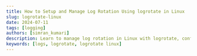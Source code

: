 ```yaml
---
title: How to Setup and Manage Log Rotation Using logrotate in Linux
slug: logrotate-linux
date: 2024-07-11
tags: [logging]
authors: [simran_kumari]
description: Learn to manage log rotation in Linux with logrotate, configuring schedules, compression, and actions in /etc/logrotate.d/ for efficient log management.
keywords: [logs, logrotate, logrotate linux]
---
```


<head>
<script
    type="application/ld+json"
    dangerouslySetInnerHTML={{ __html: JSON.stringify({
  "@context": "https://schema.org",
  "@type": "TechArticle",
  "headline": "How to Setup and Manage Log Rotation Using logrotate in Linux",
  "alternativeHeadline": "A comprehensive guide to configuring and managing log rotation in Linux systems",
  "image": "https://signoz.io/img/blog/2024/07/logrotate-linux-cover.webp",
  "author": {
    "@type": "Person",
    "name": "Simran Kumari"
  },
  "publisher": {
    "@type": "Organization",
    "name": "SigNoz",
    "logo": {
      "@type": "ImageObject",
      "url": "https://signoz.io/img/SigNozLogo-orange.svg"
    }
  },
  "datePublished": "2024-07-11T00:00:00Z",
  "dateModified": "2024-07-11T00:00:00Z",
  "mainEntityOfPage": {
    "@type": "WebPage",
    "@id": "https://signoz.io/guides/logrotate-linux/"
  },
  "description": "Learn to manage log rotation in Linux with logrotate, configuring schedules, compression, and actions in /etc/logrotate.d/ for efficient log management.",
  "keywords": "logs, logrotate, logrotate linux",
  "articleSection": "Technology",
  "inLanguage": "en",
  "isPartOf": {
    "@type": "Blog",
    "name": "SigNoz Blog",
    "url": "https://signoz.io/blog/"
  },
  "about": [
    {
      "@type": "Thing",
      "name": "Logrotate",
      "description": "A utility for managing log files in Linux systems"
    },
    {
      "@type": "Thing",
      "name": "Log Management",
      "description": "The process of handling log files to maintain system performance and security"
    },
    {
      "@type": "Thing",
      "name": "Linux",
      "description": "An open-source operating system kernel"
    }
  ],
  "mentions": [
    {
      "@type": "SoftwareApplication",
      "name": "SigNoz",
      "applicationCategory": "Monitoring Software"
    }
  ],
  "mainEntity": {
    "@type": "FAQPage",
    "mainEntity": [
      {
        "@type": "Question",
        "name": "What is logrotate in Linux?",
        "acceptedAnswer": {
          "@type": "Answer",
          "text": "logrotate in Linux is a vital utility used to manage log files by automating the processes of rotation, compression, and deletion. It helps prevent log files from growing too large, thereby optimizing disk space and system performance."
        }
      },
      {
        "@type": "Question",
        "name": "How do I run logrotate command?",
        "acceptedAnswer": {
          "@type": "Answer",
          "text": "To run the logrotate command manually in Linux, use the following syntax: logrotate -vf /etc/logrotate.conf. Replace /etc/logrotate.conf with the path to the specific logrotate configuration file you want to execute."
        }
      },
      {
        "@type": "Question",
        "name": "Does logrotate run automatically?",
        "acceptedAnswer": {
          "@type": "Answer",
          "text": "Yes, logrotate is typically configured to run automatically through cron jobs. These jobs trigger log rotation based on predefined schedules specified in the logrotate configuration files."
        }
      },
      {
        "@type": "Question",
        "name": "Why do we need logrotate?",
        "acceptedAnswer": {
          "@type": "Answer",
          "text": "logrotate is essential in Linux to manage log files efficiently. It prevents log files from filling up disk space, ensures logs are organized and archived, and helps maintain system performance by managing log size."
        }
      },
      {
        "@type": "Question",
        "name": "What is the purpose of log rotation?",
        "acceptedAnswer": {
          "@type": "Answer",
          "text": "The primary purpose of log rotation is to manage log files systematically. It involves rotating logs periodically, compressing older logs to save disk space, and deleting outdated logs. This process ensures that logs remain manageable and accessible for system administrators."
        }
      }
    ]
  },
  "tutorial": {
    "@type": "HowTo",
    "name": "How to Setup and Use Logrotate in Linux",
    "step": [
      {
        "@type": "HowToStep",
        "name": "Install Logrotate",
        "text": "Install logrotate using your distribution's package manager (e.g., apt for Ubuntu, yum for CentOS)."
      },
      {
        "@type": "HowToStep",
        "name": "Configure Logrotate",
        "text": "Edit the global configuration file (/etc/logrotate.conf) or create specific configurations in /etc/logrotate.d/."
      },
      {
        "@type": "HowToStep",
        "name": "Define Log Rotation Rules",
        "text": "Specify log files to rotate, rotation frequency, compression options, and other parameters in the configuration files."
      },
      {
        "@type": "HowToStep",
        "name": "Test Configuration",
        "text": "Use 'logrotate -d' to test your configuration without actually rotating logs."
      },
      {
        "@type": "HowToStep",
        "name": "Run Logrotate",
        "text": "Execute logrotate manually or set up a cron job for automated execution."
      },
      {
        "@type": "HowToStep",
        "name": "Monitor Log Rotation",
        "text": "Use tools like SigNoz to monitor log rotation activities and set up alerts for any issues."
      }
    ]
  }
}) }}
  /> 
</head>

Effective log management in Linux is crucial for maintaining system health, performance, and security. Logs are invaluable records of system events, application behavior, and security incidents. However, these logs can quickly grow out of control without proper management, consuming valuable disk space and leading to potential system issues. This is where log rotation comes into play. Regularly rotating logs ensures they are archived systematically, preventing disk space exhaustion and enhancing overall system performance.

This article discusses logrotate, its use in effective log management, and how SigNoz can be utilized in monitoring logratote logs.

## What is logrotate?

`logrotate` is a powerful utility designed to automate the rotation, compression, and deletion of log files. It is an essential tool for Linux system administrators, ensuring that log files are kept at manageable sizes and that old logs are systematically archived.

### Why Use logrotate?

`logrotate` is an essential tool for managing log files in Linux environments. It offers several key benefits:

- Preventing Disk Space Exhaustion: By rotating and compressing logs, `logrotate` helps prevent logs from consuming all available disk space.
- Maintaining Log File Organization: Regular rotation ensures logs are archived systematically, making them easier to manage and search through.
- Enhancing System Performance: Proper log rotation reduces the risk of system slowdowns caused by overly large log files.

Ready to keep your Linux system healthy and efficient? Learn how to install and configure logrotate on your system to ensure optimal log management.

## How to Install logrotate

Installing `logrotate` on your Linux system is straightforward. Below are the step-by-step instructions for different Linux distributions, including Ubuntu/Debian, CentOS/Red Hat, and Arch Linux.

### Ubuntu/Debian

For Ubuntu and Debian-based systems, `logrotate` is usually included in the default repositories, making installation simple with `apt`.

Before installing any new package, it's a good practice to update your package lists to ensure you get the latest version. Post that you can install logrotate.

```bash
sudo apt update
sudo apt install logrotate
```

<Figure
  src="/img/guides/2024/07/logrotate-linux-Untitled.webp"
  alt="Updating package lists"
  caption="Updating package lists"
/>
<br></br>
<Figure
  src="/img/guides/2024/07/logrotate-linux-Untitled%201.webp"
  alt="Installing logrotate on Ubuntu"
  caption="Installinf logrotate on Ubuntu"
/>
<br></br>

### CentOS/Red Hat

For CentOS and Red Hat systems, you can use `yum` to install `logrotate`.

Use the following command to install `logrotate`:

```bash
sudo yum install logrotate
```

<Figure
  src="/img/guides/2024/07/logrotate-linux-Untitled%202.webp"
  alt="Installing logrotate on CentOS"
  caption="Installing logrotate on CentOS"
/>
<br></br>

### Arch Linux

For Arch Linux, `logrotate` is available in the Arch User Repository (AUR) and can be installed using `pacman`.

First, ensure your package database is up-to-date, then install `logrotate` using `pacman`:

```
sudo pacman -Syu
sudo pacman -S logrotate
```

Verifying the Installation

After installation, you can verify that `logrotate` is installed correctly by checking its version:

```bash
logrotate --version
```

You should see output similar to the following:

```
logrotate 3.21.0
```

<Figure
  src="/img/guides/2024/07/logrotate-linux-Untitled%203.webp"
  alt="Checking the logrotate version"
  caption="Checking the logrotate version"
/>
<br></br>

## `logrotate` Configuration Basics

Once `logrotate` is installed, you need to configure it to manage your log files. Understanding the configuration file locations, syntax, and common directives is essential for effective log rotation.

### Configuration File Locations

`logrotate` has a global configuration file and can also include additional configuration files for specific applications or log files.

- Global Configuration File: `/etc/logrotate.conf`

The global configuration file defines the default settings and behaviors for logrotate. It specifies the rotation frequency, compression options, and other global parameters that apply to all log files unless overridden by more specific configurations.

<Figure
  src="/img/guides/2024/07/logrotate-linux-Untitled%204.webp"
  alt="`logrotate` Global Configuration file"
  caption="`logrotate` Global Configuration file"
/>

- Additional Configuration Files Directory: `/etc/logrotate.d/`

This directory contains additional configuration files that can override or extend the global settings. Each file in this directory typically corresponds to a specific application or log file, allowing for fine-tuned control over log rotation policies. For instance, you might have separate configurations for web server logs, database logs, and system logs, each with its own rotation schedule and parameters.

<Figure
  src="/img/guides/2024/07/logrotate-linux-9a1791a9-da17-4ba9-83aa-1275585e8a4f.webp"
  alt="`logrotate` addtional configuration files directory"
  caption="`logrotate` addtional configuration files directory"
/>

The global configuration file sets the default parameters and includes any additional configuration files from `/etc/logrotate.d/`.

### Basic Syntax and Structure

`logrotate` configuration files use a straightforward syntax. Each log file or set of log files to be managed is defined within a block that specifies how they should be rotated.

Basic Structure/Syntax :

```bash
/path/to/logfile {
    option1
    option2
    ...
}
```

Example:

```bash
/var/log/syslog {
    daily
    rotate 7
    compress
    missingok
    notifempty
    create 640 root adm
}
```

### Common Directives

`logrotate` configuration files include various directives that control how and when log files are rotated, compressed, and managed. These directives allow you to customize the behavior of logrotate to suit the needs of your system and applications. Below are some of the most commonly used directives in `logrotate` configuration files:

- Frequency of Rotation:
  - `daily`: This directive specifies that the log files should be rotated every day.
  - `weekly`: This directive specifies that the log files should be rotated every week.
  - `monthly`: This directive specifies that the log files should be rotated every month.
- Number of Rotations to Keep:
  - `rotate <count>`: This directive specifies the number of old log files to keep. For example, `rotate 7` keeps the last seven rotated logs.
- Compression:
  - `compress`: This directive compresses the rotated log files to save space.
  - `nocompress`: This directive ensures that the rotated log files are not compressed.
- Handling Missing Log Files:
  - `missingok`: If the log file is missing, `logrotate` will skip it without issuing an error.
  - `nomissingok`: If the log file is missing, `logrotate` will issue an error message.
- Empty Log Files:
  - `notifempty`: This directive ensures that empty log files are not rotated.
  - `ifempty`: This directive ensures that log files are rotated even if they are empty.
- Creating New Log Files:
  - `create <mode> <owner> <group>`: After rotation, this directive creates a new log file with the specified permissions and ownership. For example, `create 640 root adm` creates a new log file with read/write permissions for the owner and read-only permissions for the group.
- Post-Rotation Scripts:
  - `postrotate`/`endscript`: These directives specify commands to run after the log file is rotated. This is useful for tasks such as restarting a service to ensure it writes to the new log file.

Example with Post-Rotation Script:

```bash
/var/log/httpd/access.log {
    daily
    rotate 5
    compress
    missingok
    notifempty
    create 644 root root
    postrotate
        /usr/sbin/apachectl graceful > /dev/null
    endscript
}
```

By understanding these common directives and their usage, you can customize `logrotate` to manage your log files efficiently and effectively.

## `logrotate` Configuration Examples

Configuring `logrotate` to handle your log files can be tailored to your specific needs. Here are some practical examples demonstrating different configurations for various scenarios.

### Simple Log Rotation Example

This example rotates the `syslog` log file daily, keeps the last seven rotated logs, compresses them, and creates a new log file with specific permissions.

```
/var/log/syslog {
    daily
    rotate 7
    compress
    missingok
    notifempty
    create 640 root adm
}
```

### Rotating Logs for a Specific Application

This example shows how to rotate logs for a custom application. The logs are located in `/var/log/myapp/`, rotated weekly, and the last four logs are kept. The log files are compressed, and after rotation, the application is signaled to reopen the log files.

```
/var/log/myapp/*.log {
    weekly
    rotate 4
    compress
    missingok
    notifempty
    create 644 myuser mygroup
    postrotate
        /usr/bin/killall -HUP myapp
    endscript
}
```

### Using Wildcards for Multiple Log Files

This example uses wildcards to manage multiple log files generated by the Apache web server. The log files in `/var/log/httpd/` are rotated daily, with the last five logs kept and compressed. The Apache server is gracefully restarted after log rotation.

```
/var/log/httpd/*.log {
    daily
    rotate 5
    compress
    missingok
    notifempty
    create 644 root root
    sharedscripts
    postrotate
        /usr/sbin/apachectl graceful > /dev/null
    endscript
}
```

### Customizing Log Rotation Frequency

This example demonstrates how to customize the log rotation frequency for the cron logs. The logs are rotated monthly, and the last twelve logs are kept. The logs are compressed, and empty logs are not rotated.

```
/var/log/cron {
    monthly
    rotate 12
    compress
    missingok
    notifempty
    create 640 root adm
}
```

### Demo: Rotating Application Logs Every 10 Minutes

To enable log rotation for your application logs every 10 minutes, follow these steps:

Step 1: Create a Custom `logrotate` Configuration

- Create a custom logrotate configuration file for your application logs.

```bash
sudo nano /etc/logrotate.d/myapp
```

- Add the following configuration to rotate logs every 10 minutes based on their size:

```bash
/var/log/myapp/*.log {
    size 1M
    rotate 7
    compress
    missingok
    notifempty
    create 644 root root
    postrotate
        /usr/bin/killall -HUP myapp
    endscript
}
```

Explanation:

- `/var/log/myapp/*.log` : This is the log files location, specifying the log files to be managed. It includes all log files in the `/var/log/myapp/` directory with a `.log` extension.
- size 1M: This directive tells `logrotate` to rotate the log file when it reaches 1 Megabyte in size.
- rotate 7: This specifies that `logrotate` should keep 7 rotated log files before deleting the oldest one.
- compress: This directive tells `logrotate` to compress the rotated log files to save space.
- missingok: This means that if the log file is missing, `logrotate` will not issue an error. It will continue with the rest of the log rotation process.
- notifempty: This directive ensures that empty log files are not rotated. Rotation only happens if the log file is not empty.
- create 644 root root: After rotation, this directive creates a new log file with permissions `644` and ownership set to the `root` user and group.
- postrotate ... endscript: The commands between `postrotate` and `endscript` are executed after the log file is rotated. In this example, it sends a `HUP` signal to the `myapp` process, typically to make the application re-read its log file or perform necessary cleanup.

Step 2: Create a Script to Trigger logrotate

- Create a script to manually trigger logrotate.

```bash
sudo nano /usr/local/bin/rotate-logs.sh
```

- Add the following content to the script:

```bash
#!/bin/bash
/usr/sbin/logrotate /etc/logrotate.d/myapp
```

The above script automates the log rotation process for the `myapp` logs, ensuring they are rotated according to the specified configuration. You can include this script in a cron job for regular execution.

- Make the script executable:

```bash
sudo chmod +x /usr/local/bin/rotate-logs.sh
```

Step 3: Schedule the Script to Run Every 10 Minutes

- Create a cron job to run the script every 10 minutes.

```bash
sudo nano /etc/cron.d/rotate-logs
```

- Add the following line:

```
*/10 * * * * root /usr/local/bin/rotate-logs.sh
```

The above cron job configuration tells the system to run the script `rotate-logs.sh` as the root user every 10 minutes.

Step 4: Generate Logs for Demonstration

- Create a script to generate logs continuously for the demo.

```bash
sudo nano /usr/local/bin/generate-logs.sh
```

- Add the following content:

```bash
#!/bin/bash
while true; do
    echo "$(date) - Sample log entry" >> /var/log/myapp/myapp.log
    sleep 1
done
```

The above script continuously writes a sample log entry along with the date to the application log file every second.

- Make the script executable:

```bash
sudo chmod +x /usr/local/bin/generate-logs.sh
```

- Run the script in the background:

```bash
nohup /usr/local/bin/generate-logs.sh &
```

<Figure
  src="/img/guides/2024/07/logrotate-linux-Untitled%205.webp"
  alt="Running the generate-logs script in the background"
  caption="Running the generate-logs script in the background"
/>
<br></br>Step 5: Monitor Log Rotation

- Open a new terminal and run the following command to watch the log directory:

```bash
watch -n 1 ls -l /var/log/myapp
```

<Figure
  src="/img/guides/2024/07/logrotate-linux-Untitled%206.webp"
  alt="Watch the log directory to get the list of  file generated by logrotate"
  caption="Watch the log directory to get the list of  file generated by logrotate"
/>
<br></br>This command updates the file listing every second, allowing you to see new log files being
created and old ones being compressed and archived.

## Monitoring Logs with SigNoz When Using Logrotate

Effective log management is crucial for maintaining system performance and preventing issues like disk space exhaustion. Manual monitoring via terminal commands can be challenging due to the lack of real-time alerts, scalability issues across multiple systems, and difficulty in identifying patterns or anomalies promptly.

SigNoz offers a robust solution by providing real-time monitoring capabilities. It allows you to track log rotation activities instantly and set up alerts for specific patterns or anomalies. With SigNoz, logs from various sources are centralized, simplifying management and ensuring proactive detection of issues like failed rotations or disk space concerns.

Compared to other tools, SigNoz stands out as an open-source platform, offering flexibility, comprehensive observability with metrics and tracing, and an intuitive interface that facilitates ease of use. It is cost-effective and supported by an active community, making it a reliable choice for effective log management and system monitoring.

### Setting Up Log Monitoring in SigNoz

To monitor logrotate logs using SigNoz and ensure the logs are correctly forwarded, you can configure the [OpenTelemetry Collector](https://signoz.io/blog/opentelemetry-collector-complete-guide/) to use the [syslog receiver](https://signoz.io/docs/userguide/collecting_syslogs/). Here’s how you can achieve this, along with setting up monitoring and alerts in SigNoz.

Step 1: Configure `logrotate` to Send Rotated Logs to SigNoz

- Ensure you have the OpenTelemetry Collector installed on your system. If not, install it using the following commands:
  ```bash
  wget https://github.com/open-telemetry/opentelemetry-collector-releases/releases/download/v0.88.0/otelcol-contrib_0.88.0_linux_amd64.tar.gz
  mkdir otelcol-contrib && tar xvzf otelcol-contrib_0.88.0_linux_amd64.tar.gz -C otelcol-contrib
  ```

<Figure
  src="/img/guides/2024/07/logrotate-linux-Untitled%207.webp"
  alt="Installing OpenTelemetry collector"
  caption="Installing OpenTelemetry collector"
/>
<br></br>Note: Ensure you have the latest version of the OpenTelemetry Collector. The commands above
use version 0.88.0, which is the latest at the time of writing. To verify and download the most
current version, visit the <a
  href="https://github.com/open-telemetry/opentelemetry-collector-releases"
  rel="noopener noreferrer nofollow"
  target="_blank">OpenTelemetry Collector Releases</a> page.

- Create the OpenTelemetry configuration file, `config.yaml` in the folder otelcol-contrib with the below content in it.

  ```yaml
  receivers:
    filelog:
      include: [/var/log/myapp/*.log]
      start_at: end
  exporters:
    otlp:
      endpoint: '<cloud endpoint goes here>'
      tls:
        insecure: false
      headers:
        'signoz-access-token': '<access token goes here>'

  service:
    pipelines:
      logs:
        receivers: [filelog]
        exporters: [otlp]
  ```

  You can update the access token and endpoint with the values specified in the Otel-collector Setup step.

- To run otel-collector, run the following command inside the `otelcol-contrib` directory:
  ```bash
  ./otelcol-contrib --config ./otel-collector-config.yml &> otelcol-output.log & echo "$!" > otel-pid
  ```

Step 2: Modify `logrotate` Configuration

- Create a logrotate configuration file in the `/etc/logrotate.d/` directory for your application, which contains logrotate configurations for various applications. Here’s a sample configuration file located at `/etc/logrotate.d/myapp`:
  ```bash
  /var/log/myapp/*.log {
      size 1M
      rotate 7
      compress
      missingok
      notifempty
      create 644 ec2-user ec2-user
      postrotate
          /usr/bin/killall -HUP myapp
      endscript
  }
  ```
  This configuration rotates logs in the `/var/log/myapp` directory when they reach 1MB in size, keeps 7 rotated logs, compresses them, and ensures the log rotation process doesn’t break if a log file is missing or empty. After rotation, it signals the `myapp` process to reopen the log files.

Step 3: Setting Up Log Monitoring in SigNoz

To connect your application logs to SigNoz, you will need a SigNoz cloud account. This account will provide you with access to the SigNoz platform, where you can configure and view your logs. You can create one [here](https://signoz.io/teams/).

- Access your SigNoz cloud account by navigating to your SigNoz URL and logging in.
- Go to the "Logs" section. You will start receiving logs in the log explorer section from the OpenTelemetry Collector.

<Figure
  src="/img/guides/2024/07/logrotate-linux-Untitled%208.webp"
  alt="Exploring logs in the SigNoz Dashboard"
  caption="Exploring logs in the SigNoz Dashboard"
/>
<br></br>- You can filter logs on various parameters , for example if body contains “Error”

<Figure
  src="/img/guides/2024/07/logrotate-linux-Untitled%209.webp"
  alt="Filtering logs in SigNoz Logs Explorer"
  caption="Filtering logs in SigNoz Logs Explorer"
/>
<br></br>What if you want to set up alerts if some error logs are received? You can make use of
SigNoz alerts in that case.

### Creating Alerts in SigNoz

1. Set Up Alerts Based on Log Monitoring Rules:

   In the SigNoz dashboard, go to the "Alerts" section and create a new alert based on the logs received. Configure the alert with conditions such as error counts, log patterns, or specific log messages.

   Example: Alert on Log Rotation Errors

   - Condition: If the log message contains "error" or "failed".

<Figure
  src="/img/guides/2024/07/logrotate-linux-Untitled%2010.webp"
  alt="Setting up conditions for SigNoz alerts"
  caption="Setting up conditions for SigNoz alerts"
/>
<br></br>- Threshold: 1 occurrence within the last 60 minutes.

<Figure
  src="/img/guides/2024/07/logrotate-linux-Untitled%2011.webp"
  alt="Configuring threshold for SigNoz alerts"
  caption="Configuring threshold for SigNoz alerts"
/>
<br></br>- Action: Send an email or trigger a webhook.

<Figure
  src="/img/guides/2024/07/logrotate-linux-Untitled%2012.webp"
  alt="Configuring notification channel for SigNoz alerts"
  caption="Configuring notification channel for SigNoz alerts"
/>
<br></br>

### Generating Sample Logs to Test Monitoring and Alerts

1. Generate Logs

- Generate sample logs by triggering `logrotate` or manually creating log entries to simulate rotation and triggering of alerts.

Open your terminal and run the following commands to generate sample log entries:

```bash
echo "$(date) - logrotate test log entry" >> /var/log/myapp/myapp.log
echo "$(date) - logrotate error: failed to rotate" >> /var/log/myapp/myapp.log
```

These commands append log entries to the `/var/log/myapp/myapp.log` file. Adjust the path and file name according to your application's log location.

2. Verify Alerts

- Check the SigNoz Alerts dashboard to verify that alerts are triggered based on the configured rules.

## Conclusion

This guide outlines the importance of effective log management using logrotate in Linux systems. It highlights the critical role of log rotation in maintaining system health, optimizing performance, and ensuring security by systematically managing log files.

Some Key takeaways include:

- `logrotate` automates the rotation, compression, and deletion of log files, preventing disk space exhaustion and enhancing system performance.
- Regular log rotation ensures logs are archived systematically, making them easier to manage and reducing the risk of system slowdowns.
- You can customize `logrotate` configurations to suit specific needs, adjusting rotation intervals, compression settings, and post-rotation actions as required.
- Integrating `logrotate` logs seamlessly with monitoring tools like SigNoz helps to monitor log rotation activities and set up alerts.

## FAQs

### What is logrotate in Linux?

`logrotate` in Linux is a vital utility used to manage log files by automating the processes of rotation, compression, and deletion. It helps prevent log files from growing too large, thereby optimizing disk space and system performance.

### How do I run logrotate command?

To run the logrotate command manually in Linux, use the following syntax:

```bash
logrotate -vf /etc/logrotate.conf
```

Replace `/etc/logrotate.conf` with the path to the specific logrotate configuration file you want to execute.

### Does logrotate run automatically?

Yes, logrotate is typically configured to run automatically through cron jobs. These jobs trigger log rotation based on predefined schedules specified in the logrotate configuration files.

### How to force logrotate in Linux?

To force logrotate to run immediately and override its normal schedule, use the following command:

```bash
logrotate -vf /etc/logrotate.conf
```

This command forces logrotate to execute with verbose output (`-v`) and in force mode (`-f`).

### Why do we need logrotate?

`logrotate` is essential in Linux to manage log files efficiently. It prevents log files from filling up disk space, ensures logs are organized and archived, and helps maintain system performance by managing log size.

### What is the purpose of log rotation?

The primary purpose of log rotation is to manage log files systematically. It involves rotating logs periodically, compressing older logs to save disk space, and deleting outdated logs. This process ensures that logs remain manageable and accessible for system administrators.

### How do I test logrotate?

You can test logrotate by running it manually with verbose output to simulate log rotation without waiting for the scheduled job. Use the command:

```bash
logrotate -vf /etc/logrotate.conf
```

This command will perform log rotation as configured in `/etc/logrotate.conf` and display detailed output (`-v`).

### Does logrotate delete logs?

Yes, logrotate can delete old logs based on the configuration specified in the logrotate configuration files. It typically deletes logs that exceed the specified retention period or number of rotations.

### What is rotate 7 in logrotate?

In logrotate configuration, `rotate 7` means that logrotate keeps up to 7 rotated log files. This directive specifies how many historical log files to retain before deleting the oldest log file during rotation.

### Where is logrotate installed?

`logrotate` is usually installed by default on most Linux distributions. You can find its executable and configuration files in `/usr/sbin/logrotate` and `/etc/logrotate.conf`, respectively.

### Where can I find logrotate logs?

`logrotate` itself does not maintain logs of its operations. However, you can view logs related to logrotate's activity in the system log files located in `/var/log/`, such as `/var/log/syslog` or `/var/log/messages`.

### Is logrotate a service?

`logrotate` itself is not a service but is often triggered by the system's cron scheduler. It runs periodically as specified by cron jobs to manage log files according to the configured rotation rules.

### Does logrotate delete old logs?

Yes, logrotate can delete old logs based on the rules specified in its configuration files. It deletes logs that exceed the configured retention period or the number of rotations specified with the `rotate` directive.

## Resources

- [Log Management using SigNoz](https://signoz.io/docs/userguide/logs/)
- [Collecting Logs from Files and Monitoring using SigNoz](https://signoz.io/docs/userguide/collect_logs_from_file/)
- [Configuring log-based alerts using SigNoz](https://signoz.io/docs/alerts-management/log-based-alerts/)
